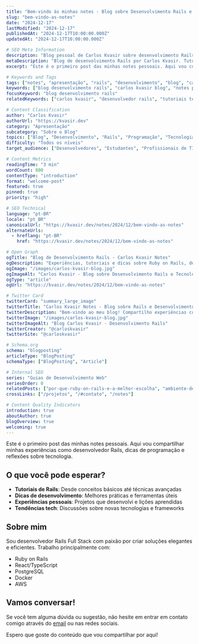 ```yaml
---
title: "Bem-vindo às minhas notes - Blog sobre Desenvolvimento Rails e Tecnologia"
slug: "bem-vindo-as-notes"
date: "2024-12-17"
lastModified: "2024-12-17"
publishedAt: "2024-12-17T10:00:00.000Z"
updatedAt: "2024-12-17T10:00:00.000Z"

# SEO Meta Information
description: "Blog pessoal de Carlos Kvasir sobre desenvolvimento Rails, dicas de programação, tutoriais técnicos e reflexões sobre tecnologia moderna."
metaDescription: "Blog de desenvolvimento Rails por Carlos Kvasir. Tutoriais, dicas de programação, experiências com Ruby on Rails e tecnologias modernas."
excerpt: "Este é o primeiro post das minhas notes pessoais. Aqui vou compartilhar minhas experiências como desenvolvedor Rails, dicas de programação e reflexões sobre tecnologia."

# Keywords and Tags
tags: ["notes", "apresentação", "rails", "desenvolvimento", "blog", "carlos kvasir", "ruby"]
keywords: ["blog desenvolvimento rails", "carlos kvasir blog", "notes programação", "desenvolvedor rails", "tutoriais rails", "dicas programação", "tecnologia blog", "ruby on rails blog"]
focusKeyword: "blog desenvolvimento rails"
relatedKeywords: ["carlos kvasir", "desenvolvedor rails", "tutoriais tecnologia", "blog programação"]

# Content Classification
author: "Carlos Kvasir"
authorUrl: "https://kvasir.dev"
category: "Apresentação"
subcategory: "Sobre o Blog"
topics: ["Blog", "Desenvolvimento", "Rails", "Programação", "Tecnologia"]
difficulty: "Todos os níveis"
target_audience: ["Desenvolvedores", "Estudantes", "Profissionais de TI"]

# Content Metrics
readingTime: "3 min"
wordCount: 800
contentType: "introduction"
format: "welcome-post"
featured: true
pinned: true
priority: "high"

# SEO Technical
language: "pt-BR"
locale: "pt_BR"
canonicalUrl: "https://kvasir.dev/notes/2024/12/bem-vindo-as-notes"
alternateUrls:
  - hreflang: "pt-BR"
    href: "https://kvasir.dev/notes/2024/12/bem-vindo-as-notes"

# Open Graph
ogTitle: "Blog de Desenvolvimento Rails - Carlos Kvasir Notes"
ogDescription: "Experiências, tutoriais e dicas sobre Ruby on Rails, desenvolvimento web e tecnologias modernas por Carlos Kvasir."
ogImage: "/images/carlos-kvasir-blog.jpg"
ogImageAlt: "Carlos Kvasir - Blog sobre Desenvolvimento Rails e Tecnologia"
ogType: "article"
ogUrl: "https://kvasir.dev/notes/2024/12/bem-vindo-as-notes"

# Twitter Card
twitterCard: "summary_large_image"
twitterTitle: "Carlos Kvasir Notes - Blog sobre Rails e Desenvolvimento"
twitterDescription: "Bem-vindo ao meu blog! Compartilho experiências com Rails, dicas de programação e tecnologias modernas."
twitterImage: "/images/carlos-kvasir-blog.jpg"
twitterImageAlt: "Blog Carlos Kvasir - Desenvolvimento Rails"
twitterCreator: "@carloskvasir"
twitterSite: "@carloskvasir"

# Schema.org
schema: "blogposting"
articleType: "BlogPosting"
schemaType: ["BlogPosting", "Article"]

# Internal SEO
series: "Guias de Desenvolvimento Web"
seriesOrder: 0
relatedPosts: ["por-que-ruby-on-rails-e-a-melhor-escolha", "ambiente-desenvolvimento-rails"]
crossLinks: ["/projetos", "/#contato", "/notes"]

# Content Quality Indicators
introduction: true
aboutAuthor: true
blogOverview: true
welcoming: true
---
```


Este é o primeiro post das minhas notes pessoais. Aqui vou compartilhar minhas experiências como desenvolvedor Rails, dicas de programação e reflexões sobre tecnologia.

## O que você pode esperar?

- **Tutoriais de Rails**: Desde conceitos básicos até técnicas avançadas
- **Dicas de desenvolvimento**: Melhores práticas e ferramentas úteis
- **Experiências pessoais**: Projetos que desenvolvi e lições aprendidas
- **Tendências tech**: Discussões sobre novas tecnologias e frameworks

## Sobre mim

Sou desenvolvedor Rails Full Stack com paixão por criar soluções elegantes e eficientes. Trabalho principalmente com:

- Ruby on Rails
- React/TypeScript
- PostgreSQL
- Docker
- AWS

## Vamos conversar!

Se você tem alguma dúvida ou sugestão, não hesite em entrar em contato comigo através do [email](mailto:carlos@kvasir.dev) ou nas redes sociais.

Espero que goste do conteúdo que vou compartilhar por aqui!
